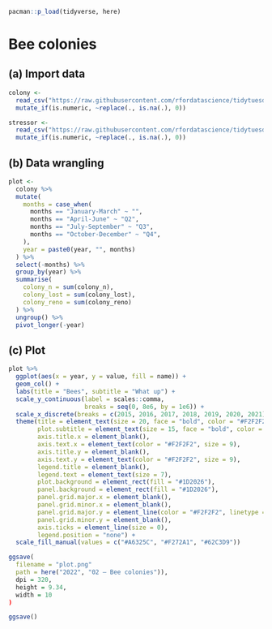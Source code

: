 ```r
pacman::p_load(tidyverse, here)
```

# Bee colonies

## (a) Import data

```r
colony <- 
  read_csv("https://raw.githubusercontent.com/rfordatascience/tidytuesday/master/data/2022/2022-01-11/colony.csv") %>% 
  mutate_if(is.numeric, ~replace(., is.na(.), 0))

stressor <- 
  read_csv("https://raw.githubusercontent.com/rfordatascience/tidytuesday/master/data/2022/2022-01-11/stressor.csv") %>% 
  mutate_if(is.numeric, ~replace(., is.na(.), 0))
```

## (b) Data wrangling

```r
plot <- 
  colony %>%
  mutate(
    months = case_when(
      months == "January-March" ~ "",
      months == "April-June" ~ "Q2",
      months == "July-September" ~ "Q3",
      months == "October-December" ~ "Q4",
    ),
    year = paste0(year, "", months)
  ) %>%
  select(-months) %>%
  group_by(year) %>%
  summarise(
    colony_n = sum(colony_n),
    colony_lost = sum(colony_lost),
    colony_reno = sum(colony_reno)
  ) %>%
  ungroup() %>%
  pivot_longer(-year)
```

## (c) Plot

```r
plot %>% 
  ggplot(aes(x = year, y = value, fill = name)) +
  geom_col() +
  labs(title = "Bees", subtitle = "What up") + 
  scale_y_continuous(label = scales::comma,
                     breaks = seq(0, 8e6, by = 1e6)) + 
  scale_x_discrete(breaks = c(2015, 2016, 2017, 2018, 2019, 2020, 2021)) +
  theme(title = element_text(size = 20, face = "bold", color = "#F2F2F2"),
        plot.subtitle = element_text(size = 15, face = "bold", color = "gray"),
        axis.title.x = element_blank(),
        axis.text.x = element_text(color = "#F2F2F2", size = 9),
        axis.title.y = element_blank(),
        axis.text.y = element_text(color = "#F2F2F2", size = 9),
        legend.title = element_blank(),
        legend.text = element_text(size = 7),
        plot.background = element_rect(fill = "#1D2026"),
        panel.background = element_rect(fill = "#1D2026"),
        panel.grid.major.x = element_blank(),
        panel.grid.minor.x = element_blank(),
        panel.grid.major.y = element_line(color = "#F2F2F2", linetype = "dashed", size = .3),
        panel.grid.minor.y = element_blank(),
        axis.ticks = element_line(size = 0),
        legend.position = "none") +
  scale_fill_manual(values = c("#A6325C", "#F272A1", "#62C3D9"))
```

```r
ggsave(
  filename = "plot.png"
  path = here("2022", "02 — Bee colonies")),
  dpi = 320,
  height = 9.34,
  width = 10
)
```

```r
ggsave()
```
